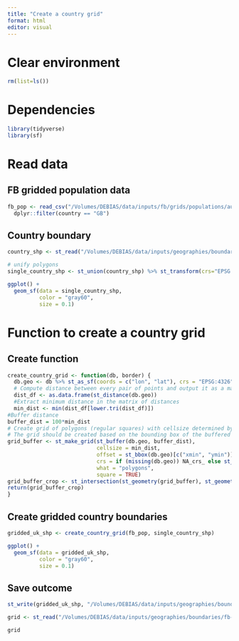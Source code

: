 ```yaml
---
title: "Create a country grid"
format: html
editor: visual
---
```


# Clear environment

```r
rm(list=ls())
```

# Dependencies

```r
library(tidyverse)
library(sf)
```

# Read data

## FB gridded population data

```r
fb_pop <- read_csv("/Volumes/DEBIAS/data/inputs/fb/grids/populations/aug21-may22/1493469954146955_2021-08-01_1600.csv") %>%
  dplyr::filter(country == "GB")
```

## Country boundary

```r
country_shp <- st_read("/Volumes/DEBIAS/data/inputs/geographies/boundaries/country/CTRY_DEC_2021_UK_BUC.shp")

# unify polygons
single_country_shp <- st_union(country_shp) %>% st_transform(crs="EPSG:3857")

ggplot() +
  geom_sf(data = single_country_shp,
          color = "gray60",
          size = 0.1)
```

# Function to create a country grid

## Create function

```r
create_country_grid <- function(db, border) {
  db.geo <- db %>% st_as_sf(coords = c("lon", "lat"), crs = "EPSG:4326") %>% st_transform(crs="EPSG:3857")
  # Compute distance between every pair of points and output it as a matrix of distances
  dist_df <- as.data.frame(st_distance(db.geo))
  #Extract minimum distance in the matrix of distances
  min_dist <- min(dist_df[lower.tri(dist_df)])
#Buffer distance
buffer_dist = 100*min_dist
# Create grid of polygons (regular squares) with cellsize determined by min_dist
# The grid should be created based on the bounding box of the buffered initial geometry to make sure the whole country is included, even the areas with no signal
grid_buffer <- st_make_grid(st_buffer(db.geo, buffer_dist),
                            cellsize = min_dist,
                            offset = st_bbox(db.geo)[c("xmin", "ymin")] - c(buffer_dist+min_dist*.5, buffer_dist+ min_dist*.5),
                            crs = if (missing(db.geo)) NA_crs_ else st_crs(db.geo),
                            what = "polygons",
                            square = TRUE)
grid_buffer_crop <- st_intersection(st_geometry(grid_buffer), st_geometry(border))
return(grid_buffer_crop)
}
```

## Create gridded country boundaries

```r
gridded_uk_shp <- create_country_grid(fb_pop, single_country_shp)

ggplot() +
  geom_sf(data = gridded_uk_shp,
          color = "gray60",
          size = 0.1)
```

## Save outcome

```r
st_write(gridded_uk_shp, "/Volumes/DEBIAS/data/inputs/geographies/boundaries/fb-grids/gridded_uk_shp.shp")
```

```r
grid <- st_read("/Volumes/DEBIAS/data/inputs/geographies/boundaries/fb-grids/gridded_uk_shp.shp")

grid
```

